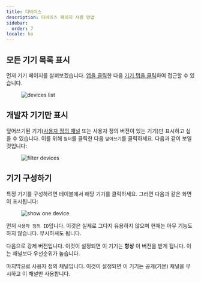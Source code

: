 ```yaml
---
title: 디바이스
description: 디바이스 페이지 사용 방법
sidebar:
  order: 7
locale: ko
---
```


## 모든 기기 목록 표시
먼저 기기 페이지를 살펴보겠습니다. [앱을 클릭](/docs/webapp/main-page)한 다음 [기기 탭을 클릭](/docs/webapp/main-app-page)하여 접근할 수 있습니다.

<figure><img style="margin-left: auto; margin-right: auto" src="/deviceswebp" alt="devices list" /><figcaption></figcaption></figure>

## 개발자 기기만 표시
덮어쓰기된 기기([사용자 정의 채널](docs/plugin/api/#setchannel) 또는 사용자 정의 버전이 있는 기기)만 표시하고 싶을 수 있습니다.
이를 위해 `필터`를 클릭한 다음 `덮어쓰기`를 클릭하세요. 다음과 같이 보일 것입니다:

<figure><img style="margin-left: auto; margin-right: auto" src="/overwrite-filterwebp" alt="filter devices" /><figcaption></figcaption></figure>

## 기기 구성하기

특정 기기를 구성하려면 테이블에서 해당 기기를 클릭하세요. 그러면 다음과 같은 화면이 표시됩니다:

<figure><img style="margin-left: auto; margin-right: auto" src="/device-specificwebp" alt="show one device" /><figcaption></figcaption></figure>

먼저 `사용자 정의 ID`입니다. 이것은 실제로 그다지 유용하지 않으며 현재는 아무 기능도 하지 않습니다. 무시하셔도 됩니다.

다음으로 강제 버전입니다. 이것이 설정되면 이 기기는 **항상** 이 버전을 받게 됩니다. 이는 채널보다 우선순위가 높습니다.

마지막으로 사용자 정의 채널입니다. 이것이 설정되면 이 기기는 공개(기본) 채널을 무시하고 이 채널만 사용합니다.